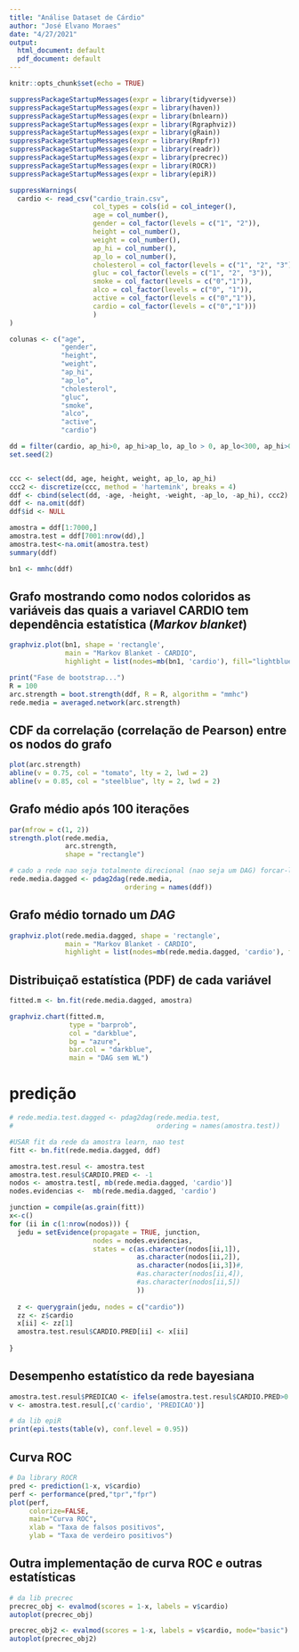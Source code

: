```yaml
---
title: "Análise Dataset de Cárdio"
author: "José Elvano Moraes"
date: "4/27/2021"
output:
  html_document: default
  pdf_document: default
---
```


```r
knitr::opts_chunk$set(echo = TRUE)
```

```r
suppressPackageStartupMessages(expr = library(tidyverse))
suppressPackageStartupMessages(expr = library(haven))
suppressPackageStartupMessages(expr = library(bnlearn))
suppressPackageStartupMessages(expr = library(Rgraphviz))
suppressPackageStartupMessages(expr = library(gRain))
suppressPackageStartupMessages(expr = library(Rmpfr))
suppressPackageStartupMessages(expr = library(readr))
suppressPackageStartupMessages(expr = library(precrec))
suppressPackageStartupMessages(expr = library(ROCR))
suppressPackageStartupMessages(expr = library(epiR))
```


```r
suppressWarnings( 
  cardio <- read_csv("cardio_train.csv", 
                     col_types = cols(id = col_integer(), 
                     age = col_number(), 
                     gender = col_factor(levels = c("1", "2")), 
                     height = col_number(), 
                     weight = col_number(), 
                     ap_hi = col_number(), 
                     ap_lo = col_number(), 
                     cholesterol = col_factor(levels = c("1", "2", "3")), 
                     gluc = col_factor(levels = c("1", "2", "3")), 
                     smoke = col_factor(levels = c("0","1")), 
                     alco = col_factor(levels = c("0", "1")), 
                     active = col_factor(levels = c("0","1")), 
                     cardio = col_factor(levels = c("0","1")))
                     )
)
```

```r

colunas <- c("age",         
             "gender",      
             "height",      
             "weight",      
             "ap_hi",       
             "ap_lo",       
             "cholesterol", 
             "gluc",        
             "smoke",      
             "alco",        
             "active",      
             "cardio") 
```

```r
dd = filter(cardio, ap_hi>0, ap_hi>ap_lo, ap_lo > 0, ap_lo<300, ap_hi>0, ap_hi<300)
set.seed(2)


ccc <- select(dd, age, height, weight, ap_lo, ap_hi)
ccc2 <- discretize(ccc, method = 'hartemink', breaks = 4)
ddf <- cbind(select(dd, -age, -height, -weight, -ap_lo, -ap_hi), ccc2)
ddf <- na.omit(ddf)
ddf$id <- NULL

amostra = ddf[1:7000,]
amostra.test = ddf[7001:nrow(dd),]
amostra.test<-na.omit(amostra.test)
summary(ddf)
```

```r
bn1 <- mmhc(ddf)
```

## Grafo mostrando como nodos coloridos as variáveis das quais a variavel **CARDIO** tem dependência estatística (*Markov blanket*) 
```r
graphviz.plot(bn1, shape = 'rectangle', 
              main = "Markov Blanket - CARDIO",
              highlight = list(nodes=mb(bn1, 'cardio'), fill="lightblue"))
```

```r
print("Fase de bootstrap...")
R = 100
arc.strength = boot.strength(ddf, R = R, algorithm = "mmhc")
rede.media = averaged.network(arc.strength)
```

## CDF da correlação (correlação de Pearson) entre os nodos do grafo
```r
plot(arc.strength)
abline(v = 0.75, col = "tomato", lty = 2, lwd = 2)
abline(v = 0.85, col = "steelblue", lty = 2, lwd = 2)
```

## Grafo médio após 100 iterações 
```r
par(mfrow = c(1, 2))
strength.plot(rede.media, 
              arc.strength, 
              shape = "rectangle")
```

```r
# cado a rede nao seja totalmente direcional (nao seja um DAG) forcar-la a ser
rede.media.dagged <- pdag2dag(rede.media, 
                             ordering = names(ddf))
```

## Grafo médio tornado um *DAG*
```r
graphviz.plot(rede.media.dagged, shape = 'rectangle', 
              main = "Markov Blanket - CARDIO",
              highlight = list(nodes=mb(rede.media.dagged, 'cardio'), fill="lightblue"))
```

## Distribuiçaõ estatística (PDF) de cada variável
```r
fitted.m <- bn.fit(rede.media.dagged, amostra)

graphviz.chart(fitted.m,
               type = "barprob", 
               col = "darkblue",
               bg = "azure", 
               bar.col = "darkblue", 
               main = "DAG sem WL")
```


# predição
```r
# rede.media.test.dagged <- pdag2dag(rede.media.test, 
#                                    ordering = names(amostra.test))

#USAR fit da rede da amostra learn, nao test
fitt <- bn.fit(rede.media.dagged, ddf)

amostra.test.resul <- amostra.test
amostra.test.resul$CARDIO.PRED <- -1
nodos <- amostra.test[, mb(rede.media.dagged, 'cardio')]
nodes.evidencias <-  mb(rede.media.dagged, 'cardio')

junction = compile(as.grain(fitt))
x<-c()
for (ii in c(1:nrow(nodos))) {
  jedu = setEvidence(propagate = TRUE, junction, 
                     nodes = nodes.evidencias, 
                     states = c(as.character(nodos[ii,1]), 
                                as.character(nodos[ii,2]), 
                                as.character(nodos[ii,3])#,
                                #as.character(nodos[ii,4]), 
                                #as.character(nodos[ii,5])
                                ))
  
  z <- querygrain(jedu, nodes = c("cardio"))
  zz <- z$cardio
  x[ii] <- zz[1]
  amostra.test.resul$CARDIO.PRED[ii] <- x[ii]
  
}
```

## Desempenho estatístico da rede bayesiana
```r
amostra.test.resul$PREDICAO <- ifelse(amostra.test.resul$CARDIO.PRED>0.5, 0, 1)
v <- amostra.test.resul[,c('cardio', 'PREDICAO')]

# da lib epiR
print(epi.tests(table(v), conf.level = 0.95))
```
## Curva ROC
```r
# Da library ROCR
pred <- prediction(1-x, v$cardio)
perf <- performance(pred,"tpr","fpr")
plot(perf,
     colorize=FALSE, 
     main="Curva ROC", 
     xlab = "Taxa de falsos positivos",
     ylab = "Taxa de verdeiro positivos")
```

## Outra implementação de curva  ROC e outras estatísticas
```r
# da lib precrec
precrec_obj <- evalmod(scores = 1-x, labels = v$cardio)
autoplot(precrec_obj)

precrec_obj2 <- evalmod(scores = 1-x, labels = v$cardio, mode="basic")
autoplot(precrec_obj2)  
```

